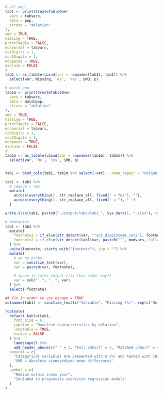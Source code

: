```r

# all pop
tab1 <- print(CreateTableOne(
  vars = tabvars,
  data = pop,
  strata = "ablation"
),
smd = TRUE,
missing = TRUE,
printToggle = FALSE,
nonnormal = tabvars,
catDigits = 1,
contDigits = 1,
noSpaces = TRUE,
explain = FALSE
)
tab1 <- as_tibble(cbind(var = rownames(tab1), tab1)) %>%
  select(var, Missing, `No`, `Yes`, SMD, p)

# match pop
tab1m <- print(CreateTableOne(
  vars = tabvars,
  data = matchpop,
  strata = "ablation"
),
smd = TRUE,
missing = TRUE,
printToggle = FALSE,
nonnormal = tabvars,
catDigits = 1,
contDigits = 1,
noSpaces = TRUE,
explain = FALSE
)
tab1m <- as_tibble(cbind(var = rownames(tab1m), tab1m)) %>%
  select(var, `No`, `Yes`, SMD, p)


tab1 <- bind_cols(tab1, tab1m %>% select(-var), .name_repair = "unique")

tab1 <- tab1 %>%
  # remove = Yes
  mutate(
    across(everything(), str_replace_all, fixed(" = Yes"), ""),
    across(everything(), str_replace_all, fixed(" = "), " ")
  )

write.xlsx(tab1, paste0("./output/tabs/tab1_", Sys.Date(), ".xlsx"), rowNames = FALSE, overwrite = TRUE)

# footnotes
tab1 <- tab1 %>%
  mutate(
    footnote1 = if_else(str_detect(var, "^scb_dispincome_cat2"), footnote_marker_symbol(1), ""),
    footnote2 = if_else(str_detect(tab1$var, paste0("^", modvars, collapse = "|")), footnote_marker_symbol(2), "")
  ) %>%
  unite(footnote, starts_with("footnote"), sep = "") %>%
  mutate(
    # so no probs
    var = sanitize_text(var),
    var = paste0(var, footnote),

    # space in Latex output (fix this other way?)
    var = sub("  ", ". ", var)
  ) %>%
  select(-footnote)

## fix in order to use escape = TRUE
colnames(tab1) <- sanitize_text(c("Variable", "Missing (%)", rep(c("No ablation", "Ablation", "SMD", "p-value"), 2)))

footnote(
  default_kable(tab1,
    font_size = 6,
    caption = "Baseline characteristics by ablation",
    longtable = TRUE,
    escape = FALSE
  ) %>%
    landscape() %>%
    add_header_above(c(" " = 1, "Full cohort" = 5, "Matched cohort" = 4)),
  general = c(
    "Categorical variables are presented with n (%) and tested with chi-square test and continuous variables with median [q1-q3] and tested with Kruskal-Wallis test.",
    "SMD = Absolute standardized mean differences"
  ),
  symbol = c(
    "Medium within index year",
    "Included in propensity score/cox regression models"
  )
)
```
